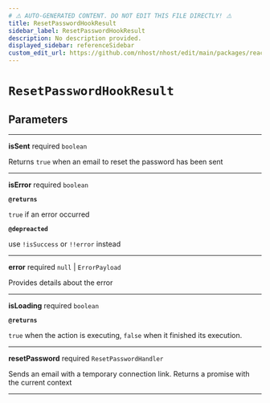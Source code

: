 ```yaml
---
# ⚠️ AUTO-GENERATED CONTENT. DO NOT EDIT THIS FILE DIRECTLY! ⚠️
title: ResetPasswordHookResult
sidebar_label: ResetPasswordHookResult
description: No description provided.
displayed_sidebar: referenceSidebar
custom_edit_url: https://github.com/nhost/nhost/edit/main/packages/react/src/useResetPassword.ts#L18
---
```


# `ResetPasswordHookResult`

## Parameters

---

**<span className="parameter-name">isSent</span>** <span className="optional-status">required</span> `boolean`

Returns `true` when an email to reset the password has been sent

---

**<span className="parameter-name">isError</span>** <span className="optional-status">required</span> `boolean`

**`@returns`**

`true` if an error occurred

**`@depreacted`**

use `!isSuccess` or `!!error` instead

---

**<span className="parameter-name">error</span>** <span className="optional-status">required</span> `null` | `ErrorPayload`

Provides details about the error

---

**<span className="parameter-name">isLoading</span>** <span className="optional-status">required</span> `boolean`

**`@returns`**

`true` when the action is executing, `false` when it finished its execution.

---

**<span className="parameter-name">resetPassword</span>** <span className="optional-status">required</span> `ResetPasswordHandler`

Sends an email with a temporary connection link. Returns a promise with the current context

---
